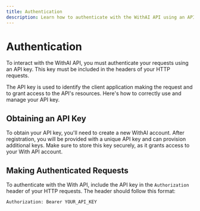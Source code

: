 ```yaml
---
title: Authentication
description: Learn how to authenticate with the WithAI API using an API key in the request header.
---
```



# Authentication

To interact with the WithAI API, you must authenticate your requests using an API key. This key must be included in the headers of your HTTP requests. 

The API key is used to identify the client application making the request and to grant access to the API's resources. Here's how to correctly use and manage your API key.

## Obtaining an API Key

To obtain your API key, you'll need to create a new WithAI account. After registration, you will be provided with a unique API key and can provision additional keys. Make sure to store this key securely, as it grants access to your With API account.

## Making Authenticated Requests

To authenticate with the With API, include the API key in the `Authorization` header of your HTTP requests. The header should follow this format:

```http
Authorization: Bearer YOUR_API_KEY
```